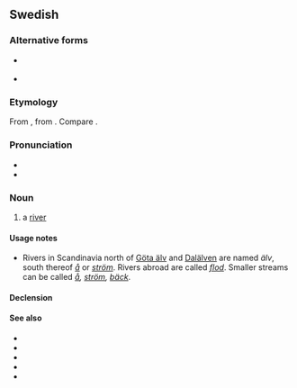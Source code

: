 {{also|alv|ALV|alv.}}
==Swedish==

===Alternative forms===
* {{l|sv|älf}} {{q|obsolete since 1906}}
* {{l|sv|elf}} {{q|obsolete since 1889}}

===Etymology===
From {{der|sv|non|elfr}}, from {{der|sv|gem-pro|*albī||river}}. Compare {{cog|nb|elv}}.

===Pronunciation===
* {{IPA|/ˈɛlv/|lang=sv}}
* {{audio|Sv-en älv.ogg|Audio|lang=sv}}

===Noun===
{{sv-noun|c}}

# a [[river]]

====Usage notes====
* Rivers in Scandinavia north of [[Göta älv]] and [[Dalälven]] are named ''älv'', south thereof ''[[å]]'' or ''[[ström]]''. Rivers abroad are called ''[[flod]]''. Smaller streams can be called ''[[å]], [[ström]], [[bäck]]''.

====Declension====
{{sv-infl-noun-c-ar}}

====See also====
* {{l|sv|å}}
* {{l|sv|älva}}
* {{l|sv|elva}}
* {{l|sv|flod}}
* {{l|sv|ström}}